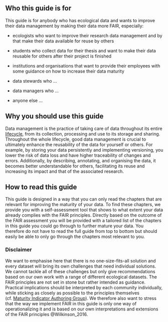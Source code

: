 ## Who this guide is for {-} 

This guide is for anybody who has ecological data and wants to improve their data management by making their data more FAIR, especially:

- ecologists who want to improve their research data management and by that make their data available for reuse by others

- students who collect data for their thesis and want to make their data reusable for others after their project is finished

- institutions and organisations that want to provide their employees with some guidance on how to increase their data maturity 

- data stewards who …

- data managers who … 

- anyone else … 
 
## Why you should use this guide {-}  

Data management is the practice of taking care of data throughout its entire [lifecycle](#datalifecycle), from its collection, processing and use to its storage and sharing. Throughout the whole lifecycle, good data management is crucial to ultimately enhance the reusability of the data for yourself or others. For example, by storing your data persistently and implementing versioning, you lower the risk of data loss  and have higher traceability of changes and errors. Additionally, by describing, annotating,  and organising the data, it becomes better understandable for others, facilitating its reuse and increasing its impact and that of the associated research.

## How to read this guide {-}

This guide is designed in a way that you can only read the chapters that are relevant for improving the maturity of your data. To find these chapters, we provide you with a self-assessment tool that shows to what extent your data already complies with the FAIR principles. Directly based on the outcome of the FAIR assessment you will be provided with a tailored list of the chapters in this guide you could go through to further mature your data. You therefore do not have to read the full guide from top to bottom but should easily be able to only go through the chapters most relevant to you.

:::{.disclaimer .disclaimerimg} 
### Disclaimer {-}

We want to emphasise here that there is no one-size-fits-all solution and every dataset will bring its own challenges that need individual solutions. We cannot tackle all of these challenges but only give recommendations based on our own work with a range of different ecological datasets. The FAIR principles are not set in stone but rather intended as guidance. Practical implications should be interpreted by each community individually, while sticking as closely as possible to the principles themselves (cf. [Maturity Indicator Authoring Group](https://fairsharing.github.io/FAIR-Evaluator-FrontEnd/#!/)). We therefore also want to stress that the way we implement FAIR in this guide is only one way of operationalizing it and is based on our own interpretations and extensions of the FAIR principles @Wilkinson_2016.
:::

<div>